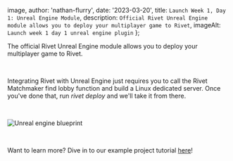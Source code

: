 
  image,
  author: 'nathan-flurry',
  date: '2023-03-20',
  title: `Launch Week 1, Day 1: Unreal Engine Module`,
  description: `Official Rivet Unreal Engine module allows you to deploy your multiplayer game to Rivet`,
  imageAlt: `Launch week 1 day 1 unreal engine plugin`
};


The official Rivet Unreal Engine module allows you to deploy your multiplayer game to Rivet.

‍

Integrating Rivet with Unreal Engine just requires you to call the Rivet Matchmaker find lobby function and build a Linux dedicated server. Once you've done that, run _rivet deploy_ and we'll take it from there.

‍

<Image src={blueprint} alt='Unreal engine blueprint' />

‍

Want to learn more? Dive in to our example project tutorial [here](https://docs.rivet.gg/general/examples/unreal/starter)!

